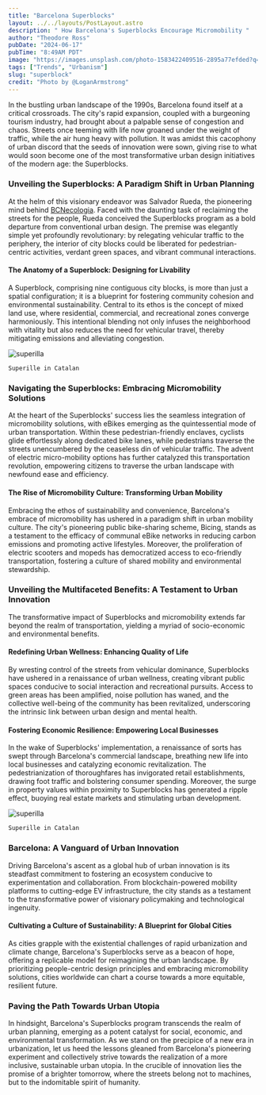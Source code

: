 ```yaml
---
title: "Barcelona Superblocks"
layout: ../../layouts/PostLayout.astro
description: " How Barcelona's Superblocks Encourage Micromobility "
author: "Theodore Ross"
pubDate: "2024-06-17"
pubTime: "8:49AM PDT"
image: "https://images.unsplash.com/photo-1583422409516-2895a77efded?q=80&w=2940&auto=format&fit=crop&ixlib=rb-4.0.3&ixid=M3wxMjA3fDB8MHxwaG90by1wYWdlfHx8fGVufDB8fHx8fA%3D%3D"
tags: ["Trends", "Urbanism"]
slug: "superblock"
credit: "Photo by @LoganArmstrong"
---
```


In the bustling urban landscape of the 1990s, Barcelona found itself at a critical crossroads. The city's rapid expansion, coupled with a burgeoning tourism industry, had brought about a palpable sense of congestion and chaos. Streets once teeming with life now groaned under the weight of traffic, while the air hung heavy with pollution. It was amidst this cacophony of urban discord that the seeds of innovation were sown, giving rise to what would soon become one of the most transformative urban design initiatives of the modern age: the Superblocks.

### Unveiling the Superblocks: A Paradigm Shift in Urban Planning

At the helm of this visionary endeavor was Salvador Rueda, the pioneering mind behind [BCNecologia](https://www.barcelona.cat/en/discoverbcn/publications/bcnecologia-1). Faced with the daunting task of reclaiming the streets for the people, Rueda conceived the Superblocks program as a bold departure from conventional urban design. The premise was elegantly simple yet profoundly revolutionary: by relegating vehicular traffic to the periphery, the interior of city blocks could be liberated for pedestrian-centric activities, verdant green spaces, and vibrant communal interactions.

#### The Anatomy of a Superblock: Designing for Livability

A Superblock, comprising nine contiguous city blocks, is more than just a spatial configuration; it is a blueprint for fostering community cohesion and environmental sustainability. Central to its ethos is the concept of mixed land use, where residential, commercial, and recreational zones converge harmoniously. This intentional blending not only infuses the neighborhood with vitality but also reduces the need for vehicular travel, thereby mitigating emissions and alleviating congestion.

![superilla](https://images.unsplash.com/photo-1694267354684-d99b1eb22d98?q=80&w=2831&auto=format&fit=crop&ixlib=rb-4.0.3&ixid=M3wxMjA3fDB8MHxwaG90by1wYWdlfHx8fGVufDB8fHx8fA%3D%3D "Superille")

``` 
Superille in Catalan
```

### Navigating the Superblocks: Embracing Micromobility Solutions

At the heart of the Superblocks' success lies the seamless integration of micromobility solutions, with eBikes emerging as the quintessential mode of urban transportation. Within these pedestrian-friendly enclaves, cyclists glide effortlessly along dedicated bike lanes, while pedestrians traverse the streets unencumbered by the ceaseless din of vehicular traffic. The advent of electric micro-mobility options has further catalyzed this transportation revolution, empowering citizens to traverse the urban landscape with newfound ease and efficiency.

#### The Rise of Micromobility Culture: Transforming Urban Mobility

Embracing the ethos of sustainability and convenience, Barcelona's embrace of micromobility has ushered in a paradigm shift in urban mobility culture. The city's pioneering public bike-sharing scheme, Bicing, stands as a testament to the efficacy of communal eBike networks in reducing carbon emissions and promoting active lifestyles. Moreover, the proliferation of electric scooters and mopeds has democratized access to eco-friendly transportation, fostering a culture of shared mobility and environmental stewardship.

### Unveiling the Multifaceted Benefits: A Testament to Urban Innovation

The transformative impact of Superblocks and micromobility extends far beyond the realm of transportation, yielding a myriad of socio-economic and environmental benefits.

#### Redefining Urban Wellness: Enhancing Quality of Life

By wresting control of the streets from vehicular dominance, Superblocks have ushered in a renaissance of urban wellness, creating vibrant public spaces conducive to social interaction and recreational pursuits. Access to green areas has been amplified, noise pollution has waned, and the collective well-being of the community has been revitalized, underscoring the intrinsic link between urban design and mental health.

#### Fostering Economic Resilience: Empowering Local Businesses

In the wake of Superblocks' implementation, a renaissance of sorts has swept through Barcelona's commercial landscape, breathing new life into local businesses and catalyzing economic revitalization. The pedestrianization of thoroughfares has invigorated retail establishments, drawing foot traffic and bolstering consumer spending. Moreover, the surge in property values within proximity to Superblocks has generated a ripple effect, buoying real estate markets and stimulating urban development.

![superilla](https://images.unsplash.com/photo-1694267167733-1f03ed7c3c9e?q=80&w=2062&auto=format&fit=crop&ixlib=rb-4.0.3&ixid=M3wxMjA3fDB8MHxwaG90by1wYWdlfHx8fGVufDB8fHx8fA%3D%3D)

``` 
Superille in Catalan
```

### Barcelona: A Vanguard of Urban Innovation

Driving Barcelona's ascent as a global hub of urban innovation is its steadfast commitment to fostering an ecosystem conducive to experimentation and collaboration. From blockchain-powered mobility platforms to cutting-edge EV infrastructure, the city stands as a testament to the transformative power of visionary policymaking and technological ingenuity.

#### Cultivating a Culture of Sustainability: A Blueprint for Global Cities

As cities grapple with the existential challenges of rapid urbanization and climate change, Barcelona's Superblocks serve as a beacon of hope, offering a replicable model for reimagining the urban landscape. By prioritizing people-centric design principles and embracing micromobility solutions, cities worldwide can chart a course towards a more equitable, resilient future.

### Paving the Path Towards Urban Utopia

In hindsight, Barcelona's Superblocks program transcends the realm of urban planning, emerging as a potent catalyst for social, economic, and environmental transformation. As we stand on the precipice of a new era in urbanization, let us heed the lessons gleaned from Barcelona's pioneering experiment and collectively strive towards the realization of a more inclusive, sustainable urban utopia. In the crucible of innovation lies the promise of a brighter tomorrow, where the streets belong not to machines, but to the indomitable spirit of humanity.
